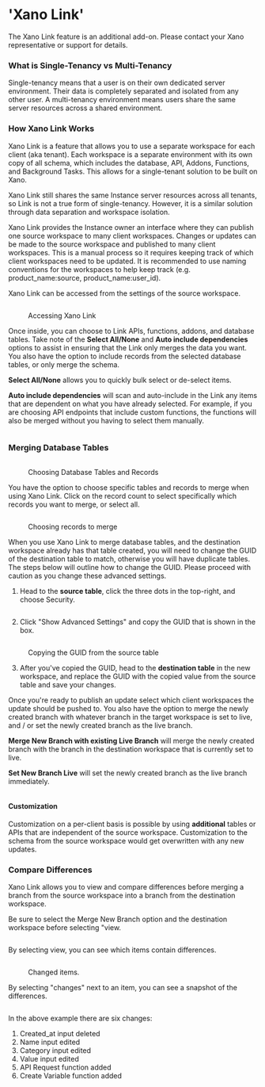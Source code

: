 # 'Xano Link'

<Success>

The Xano Link feature is an additional add-on. Please contact your Xano representative or support for details.&#x20;

</Success>

### What is Single-Tenancy vs Multi-Tenancy

Single-tenancy means that a user is on their own dedicated server environment. Their data is completely separated and isolated from any other user. A multi-tenancy environment means users share the same server resources across a shared environment.

### How Xano Link Works

Xano Link is a feature that allows you to use a separate workspace for each client (aka tenant). Each workspace is a separate environment with its own copy of all schema, which includes the database, API, Addons, Functions, and Background Tasks. This allows for a single-tenant solution to be built on Xano.&#x20;

<Info>

Xano Link still shares the same Instance server resources across all tenants, so Link is not a true form of single-tenancy. However, it is a similar solution through data separation and workspace isolation.&#x20;

</Info>

Xano Link provides the Instance owner an interface where they can publish one source workspace to many client workspaces. Changes or updates can be made to the source workspace and published to many client workspaces. This is a manual process so it requires keeping track of which client workspaces need to be updated. It is recommended to use naming conventions for the workspaces to help keep track (e.g. product\_name:source, product\_name:user\_id).&#x20;

Xano Link can be accessed from the settings of the source workspace.

<figure><img src="../..//assets/CleanShot 2023-03-22 at 13.47.50.png" alt="" /><figcaption><p>Accessing Xano Link</p></figcaption></figure>

Once inside, you can choose to Link APIs, functions, addons, and database tables. Take note of the **Select All/None** and **Auto include dependencies** options to assist in ensuring that the Link only merges the data you want. You also have the option to include records from the selected database tables, or only merge the schema.

<Info>

**Select All/None** allows you to quickly bulk select or de-select items.

**Auto include dependencies** will scan and auto-include in the Link any items that are dependent on what you have already selected. For example, if you are choosing API endpoints that include custom functions, the functions will also be merged without you having to select them manually.

</Info>

<figure><img src="../..//assets/CleanShot 2023-03-22 at 13.49.24.png" alt="" /><figcaption></figcaption></figure>

### Merging Database Tables

<figure><img src="../..//assets/CleanShot 2023-03-22 at 14.32.53.png" alt="" /><figcaption><p>Choosing Database Tables and Records</p></figcaption></figure>

You have the option to choose specific tables and records to merge when using Xano Link. Click on the record count to select specifically which records you want to merge, or select all.

<figure><img src="../..//assets/CleanShot 2023-03-22 at 14.35.05@2x.png" alt="" /><figcaption><p>Choosing records to merge</p></figcaption></figure>

<Danger>

When you use Xano Link to merge database tables, and the destination workspace already has that table created, you will need to change the GUID of the destination table to match, otherwise you will have duplicate tables. The steps below will outline how to change the GUID. Please proceed with caution as you change these advanced settings.

</Danger>

1. Head to the **source table**, click the three dots in the top-right, and choose Security.

<figure><img src="../..//assets/CleanShot 2023-03-22 at 14.16.59@2x.png" alt="" /><figcaption></figcaption></figure>

2. Click "Show Advanced Settings" and copy the GUID that is shown in the box.

<figure><img src="../..//assets/CleanShot 2023-03-22 at 14.20.19.png" alt="" /><figcaption><p>Copying the GUID from the source table</p></figcaption></figure>

3. After you've copied the GUID, head to the **destination table** in the new workspace, and replace the GUID with the copied value from the source table and save your changes.

Once you're ready to publish an update select which client workspaces the update should be pushed to. You also have the option to merge the newly created branch with whatever branch in the target workspace is set to live, and / or set the newly created branch as the live branch.

<Info>

**Merge New Branch with existing Live Branch** will merge the newly created branch with the branch in the destination workspace that is currently set to live.

**Set New Branch Live** will set the newly created branch as the live branch immediately.

</Info>

<figure><img src="../..//assets/CleanShot 2023-03-22 at 13.52.50.png" alt="" /><figcaption></figcaption></figure>

#### Customization

Customization on a per-client basis is possible by using **additional** tables or APIs that are independent of the source workspace. Customization to the schema from the source workspace would get overwritten with any new updates.&#x20;

### Compare Differences

Xano Link allows you to view and compare differences before merging a branch from the source workspace into a branch from the destination workspace.

Be sure to select the Merge New Branch option and the destination workspace before selecting "view.

<figure><img src="../..//assets/CleanShot 2024-01-17 at 10.20.33.png" alt="" /><figcaption></figcaption></figure>

By selecting view, you can see which items contain differences.

<figure><img src="../..//assets/CleanShot 2024-01-17 at 10.23.16.png" alt="" /><figcaption><p>Changed items.</p></figcaption></figure>

By selecting "changes" next to an item, you can see a snapshot of the differences.

<figure><img src="../..//assets/CleanShot 2024-01-17 at 10.14.34.png" alt="" /><figcaption></figcaption></figure>

In the above example there are six changes:

1. Created\_at input deleted
2. Name input edited
3. Category input edited
4. Value input edited
5. API Request function added
6. Create Variable function added
